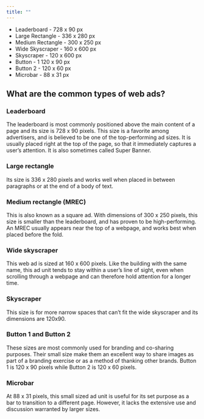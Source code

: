 ```yaml
---
title: ""
---
```


* Leaderboard - 728 x 90 px
* Large Rectangle - 336 x 280 px
* Medium Rectangle - 300 x 250 px
* Wide Skyscraper - 160 x 600 px
* Skyscraper - 120 x 600 px
* Button - 1 120 x 90 px
* Button 2 - 120 x 60 px
* Microbar - 88 x 31 px

## What are the common types of web ads?
### Leaderboard

The leaderboard is most commonly positioned above the main content of a page and its size is 728 x 90 pixels. This size is a favorite among advertisers, and is believed to be one of the top-performing ad sizes. It is usually placed right at the top of the page, so that it immediately captures a user’s attention. It is also sometimes called Super Banner.

### Large rectangle
Its size is 336 x 280 pixels and works well when placed in between paragraphs or at the end of a body of text.

### Medium rectangle (MREC)
This is also known as a square ad. With dimensions of 300 x 250 pixels, this size is smaller than the leaderboard, and has proven to be high-performing. An MREC usually appears near the top of a webpage, and works best when placed before the fold.

### Wide skyscraper
This web ad is sized at 160 x 600 pixels. Like the building with the same name, this ad unit tends to stay within a user’s line of sight, even when scrolling through a webpage and can therefore hold attention for a longer time.

### Skyscraper
This size is for more narrow spaces that can’t fit the wide skyscraper and its dimensions are 120x90.

### Button 1 and Button 2
These sizes are most commonly used for branding and co-sharing purposes. Their small size make them an excellent way to share images as part of a branding exercise or as a method of thanking other brands. Button 1 is 120 x 90 pixels while Button 2 is 120 x 60 pixels.

### Microbar
At 88 x 31 pixels, this small sized ad unit is useful for its set purpose as a bar to transition to a different page. However, it lacks the extensive use and discussion warranted by larger sizes.